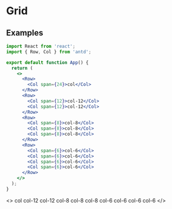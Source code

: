 # Grid

## Examples

```jsx
import React from 'react';
import { Row, Col } from 'antd';

export default function App() {
  return (
    <>
      <Row>
        <Col span={24}>col</Col>
      </Row>
      <Row>
        <Col span={12}>col-12</Col>
        <Col span={12}>col-12</Col>
      </Row>
      <Row>
        <Col span={8}>col-8</Col>
        <Col span={8}>col-8</Col>
        <Col span={8}>col-8</Col>
      </Row>
      <Row>
        <Col span={6}>col-6</Col>
        <Col span={6}>col-6</Col>
        <Col span={6}>col-6</Col>
        <Col span={6}>col-6</Col>
      </Row>
    </>
  );
}
```


<>
  <Row>
    <Col span={24}>col</Col>
  </Row>
  <Row>
    <Col span={12}>col-12</Col>
    <Col span={12}>col-12</Col>
  </Row>
  <Row>
    <Col span={8}>col-8</Col>
    <Col span={8}>col-8</Col>
    <Col span={8}>col-8</Col>
  </Row>
  <Row>
    <Col span={6}>col-6</Col>
    <Col span={6}>col-6</Col>
    <Col span={6}>col-6</Col>
    <Col span={6}>col-6</Col>
  </Row>
</>

